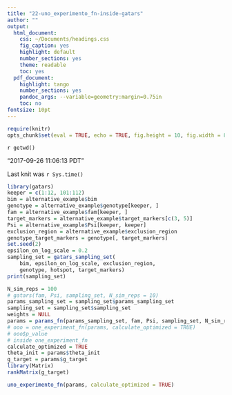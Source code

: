 ```yaml
---
title: "22-uno_experimento_fn-inside-gatars"
author: ""
output:
  html_document:
    css: ~/Documents/headings.css
    fig_caption: yes
    highlight: default
    number_sections: yes
    theme: readable
    toc: yes
  pdf_document:
    highlight: tango
    number_sections: yes
    pandoc_args: --variable=geometry:margin=0.75in
    toc: no
fontsize: 10pt
---
```

<A NAME="top"> </A>

```r
require(knitr)
opts_chunk$set(eval = TRUE, echo = TRUE, fig.height = 10, fig.width = 8, tidy=FALSE)
```

`r getwd()`  

"2017-09-26 11:06:13 PDT"

Last knit was `r Sys.time()`

```r
library(gatars)
keeper = c(1:12, 101:112)
bim = alternative_example$bim
genotype = alternative_example$genotype[keeper, ]
fam = alternative_example$fam[keeper, ]
target_markers = alternative_example$target_markers[c(3, 5)]
Psi = alternative_example$Psi[keeper, keeper]
exclusion_region = alternative_example$exclusion_region
genotype_target_markers = genotype[, target_markers]
set.seed(2)
epsilon_on_log_scale = 0.2
sampling_set = gatars_sampling_set(
    bim, epsilon_on_log_scale, exclusion_region,
    genotype, hotspot, target_markers)
print(sampling_set)

N_sim_reps = 100
# gatars(fam, Psi, sampling_set, N_sim_reps = 10)
params_sampling_set = sampling_set$params_sampling_set
sampling_set = sampling_set$sampling_set
weights = NULL
params = params_fn(params_sampling_set, fam, Psi, sampling_set, N_sim_reps, weights)
# ooo = one_experiment_fn(params, calculate_optimized = TRUE)
# ooo$p_value
# inside one_experiment_fn
calculate_optimized = TRUE
theta_init = params$theta_init
g_target = params$g_target
library(Matrix)
rankMatrix(g_target)
```




```r
uno_experimento_fn(params, calculate_optimized = TRUE)
```

